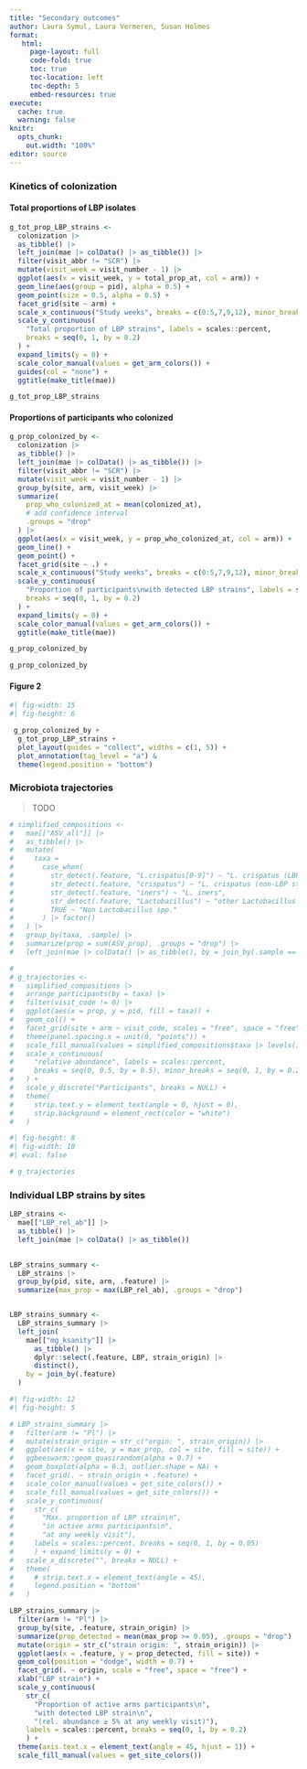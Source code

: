 ```yaml
---
title: "Secondary outcomes"
author: Laura Symul, Laura Vermeren, Susan Holmes
format: 
   html:
     page-layout: full
     code-fold: true
     toc: true
     toc-location: left
     toc-depth: 5
     embed-resources: true
execute:
  cache: true
  warning: false
knitr:
  opts_chunk:
    out.width: "100%"
editor: source
---
```


### Kinetics of colonization

#### Total proportions of LBP isolates

```r

g_tot_prop_LBP_strains <- 
  colonization |> 
  as_tibble() |> 
  left_join(mae |> colData() |> as_tibble()) |>
  filter(visit_abbr != "SCR") |> 
  mutate(visit_week = visit_number - 1) |> 
  ggplot(aes(x = visit_week, y = total_prop_at, col = arm)) +
  geom_line(aes(group = pid), alpha = 0.5) +
  geom_point(size = 0.5, alpha = 0.5) +
  facet_grid(site ~ arm) + 
  scale_x_continuous("Study weeks", breaks = c(0:5,7,9,12), minor_breaks = 0:12) +
  scale_y_continuous(
    "Total proportion of LBP strains", labels = scales::percent,
    breaks = seq(0, 1, by = 0.2)
  ) +
  expand_limits(y = 0) +
  scale_color_manual(values = get_arm_colors()) +
  guides(col = "none") +
  ggtitle(make_title(mae)) 

```

```r

g_tot_prop_LBP_strains

```




#### Proportions of participants who colonized


```r

g_prop_colonized_by <- 
  colonization |> 
  as_tibble() |> 
  left_join(mae |> colData() |> as_tibble()) |>
  filter(visit_abbr != "SCR") |> 
  mutate(visit_week = visit_number - 1) |> 
  group_by(site, arm, visit_week) |>
  summarize(
    prop_who_colonized_at = mean(colonized_at), 
    # add confidence interval
    .groups = "drop"
  ) |>
  ggplot(aes(x = visit_week, y = prop_who_colonized_at, col = arm)) +
  geom_line() +
  geom_point() +
  facet_grid(site ~ .) + 
  scale_x_continuous("Study weeks", breaks = c(0:5,7,9,12), minor_breaks = 0:12) +
  scale_y_continuous(
    "Proportion of participants\nwith detected LBP strains", labels = scales::percent,
    breaks = seq(0, 1, by = 0.2)
  ) +
  expand_limits(y = 0) +
  scale_color_manual(values = get_arm_colors()) +
  ggtitle(make_title(mae)) 

g_prop_colonized_by

```

```r

g_prop_colonized_by

```


#### Figure 2

```r
#| fig-width: 15
#| fig-height: 6

 g_prop_colonized_by + 
  g_tot_prop_LBP_strains +
  plot_layout(guides = "collect", widths = c(1, 5)) +
  plot_annotation(tag_level = "a") &
  theme(legend.position = "bottom")

```

### Microbiota trajectories

> TODO


```r

# simplified_compositions <- 
#   mae[["ASV_all"]] |> 
#   as_tibble() |> 
#   mutate(
#     taxa = 
#       case_when(
#         str_detect(.feature, "L.crispatus[0-9]") ~ "L. crispatus (LBP strains)",
#         str_detect(.feature, "crispatus") ~ "L. crispatus (non-LBP strains)",
#         str_detect(.feature, "iners") ~ "L. iners",
#         str_detect(.feature, "Lactobacillus") ~ "other Lactobacillus spp.",
#         TRUE ~ "Non Lactobacillus spp."
#       ) |> factor()
#   ) |> 
#   group_by(taxa, .sample) |> 
#   summarize(prop = sum(ASV_prop), .groups = "drop") |> 
#   left_join(mae |> colData() |> as_tibble(), by = join_by(.sample == sample_id)) 

```

```r
# 
# g_trajectories <- 
#   simplified_compositions |> 
#   arrange_participants(by = taxa) |> 
#   filter(visit_code != 0) |> 
#   ggplot(aes(x = prop, y = pid, fill = taxa)) +
#   geom_col() +
#   facet_grid(site + arm ~ visit_code, scales = "free", space = "free") +
#   theme(panel.spacing.x = unit(0, "points")) +
#   scale_fill_manual(values = simplified_compositions$taxa |> levels() |> get_taxa_color()) +
#   scale_x_continuous(
#     "relative abundance", labels = scales::percent, 
#     breaks = seq(0, 0.5, by = 0.5), minor_breaks = seq(0, 1, by = 0.25)
#   ) +
#   scale_y_discrete("Participants", breaks = NULL) +
#   theme(
#     strip.text.y = element_text(angle = 0, hjust = 0),
#     strip.background = element_rect(color = "white")
#   )

```

```r
#| fig-height: 8
#| fig-width: 10
#| eval: false

# g_trajectories

```



### Individual LBP strains by sites

```r

LBP_strains <- 
  mae[["LBP_rel_ab"]] |> 
  as_tibble() |> 
  left_join(mae |> colData() |> as_tibble())
  

```

```r

LBP_strains_summary <- 
  LBP_strains |> 
  group_by(pid, site, arm, .feature) |> 
  summarize(max_prop = max(LBP_rel_ab), .groups = "drop")


LBP_strains_summary <- 
  LBP_strains_summary |> 
  left_join(
    mae[["mg_ksanity"]] |> 
      as_tibble() |> 
      dplyr::select(.feature, LBP, strain_origin) |> 
      distinct(),
    by = join_by(.feature)
  )

```


```r
#| fig-width: 12
#| fig-height: 5

# LBP_strains_summary |> 
#   filter(arm != "Pl") |>
#   mutate(strain_origin = str_c("orgin: ", strain_origin)) |>
#   ggplot(aes(x = site, y = max_prop, col = site, fill = site)) +
#   ggbeeswarm::geom_quasirandom(alpha = 0.7) +
#   geom_boxplot(alpha = 0.3, outlier.shape = NA) +
#   facet_grid(. ~ strain_origin + .feature) +
#   scale_color_manual(values = get_site_colors()) +
#   scale_fill_manual(values = get_site_colors()) +
#   scale_y_continuous(
#     str_c(
#       "Max. proportion of LBP strain\n",
#       "in active arms participants\n",
#       "at any weekly visit"),
#     labels = scales::percent, breaks = seq(0, 1, by = 0.05)
#     ) + expand_limits(y = 0) +
#   scale_x_discrete("", breaks = NULL) +
#   theme(
#     # strip.text.x = element_text(angle = 45),
#     legend.position = "bottom"
#   )

```

```r

LBP_strains_summary |> 
  filter(arm != "Pl") |> 
  group_by(site, .feature, strain_origin) |> 
  summarize(prop_detected = mean(max_prop >= 0.05), .groups = "drop") |> 
  mutate(origin = str_c("strain origin: ", strain_origin)) |> 
  ggplot(aes(x = .feature, y = prop_detected, fill = site)) +
  geom_col(position = "dodge", width = 0.7) +
  facet_grid(. ~ origin, scale = "free", space = "free") +
  xlab("LBP strain") +
  scale_y_continuous(
    str_c(
      "Proportion of active arms participants\n",
      "with detected LBP strain\n",
      "(rel. abundance ≥ 5% at any weekly visit)"),
    labels = scales::percent, breaks = seq(0, 1, by = 0.2)
    ) +
  theme(axis.text.x = element_text(angle = 45, hjust = 1)) +
  scale_fill_manual(values = get_site_colors())

```








